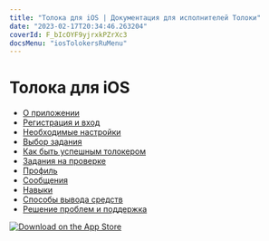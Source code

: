 ```yaml
---
title: "Толока для iOS | Документация для исполнителей Толоки"
date: "2023-02-17T20:34:46.263204"
coverId: F_bIcOYF9yjrxkPZrXc3
docsMenu: "iosTolokersRuMenu"
---
```


# Толока для iOS

- [О приложении](./about)
- [Регистрация и вход](./auth)
- [Необходимые настройки](./settings)
- [Выбор задания](./task-select)
- [Как быть успешным толокером](./tasks)
- [Задания на проверке](./priemka)
- [Профиль](./profile)
- [Сообщения](./messages)
- [Навыки](./skills)
- [Способы вывода средств](./pay/about)
- [Решение проблем и поддержка](./troubleshooting/troubleshooting)

[![Download on the App Store](https://tlkfrontprod.azureedge.net/portal-production/static/uploaded/images/1676733317767/1676733317767_original_svg.svg)](https://itunes.apple.com/ru/app/yandex-toloka/id1282350367)
